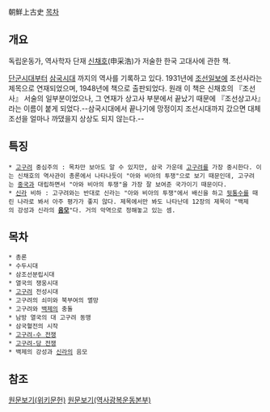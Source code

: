 朝鮮上古史
[[목차]]
== 개요 ==
독립운동가, 역사학자 단재 [[신채호]](申采浩)가 저술한 한국 고대사에 관한 책.

[[단군]]시대부터 [[삼국시대]] 까지의 역사를 기록하고 있다. 1931년에 [[조선일보]]에 조선사라는 제목으로 연재되었으며, 1948년에 책으로 출판되었다. 원래 이 책은 신채호의 『조선사』 서술의 일부분이었으나, 그 연재가 상고사 부분에서 끝났기 때문에 『조선상고사』라는 이름이 붙게 되었다.--삼국시대에서 끝나기에 망정이지 조선시대까지 갔으면 대체 조선을 얼마나 까댔을지 상상도 되지 않는다.--

== 특징 ==
 * [[고구려]] 중심주의 : 목차만 보아도 알 수 있지만, 삼국 가운데 [[고구려]]를 가장 중시한다. 이는 신채호의 역사관이 총론에서 나타나듯이 "아와 비아의 투쟁"으로 보기 때문인데, 고구려는 [[중국]]과 대립하면서 "아와 비아의 투쟁"을 가장 잘 보여준 국가이기 때문이다.
 * [[신라]] 비하 : 고구려와는 반대로 신라는 "아와 비아의 투쟁"에서 배신을 하고 [[뒷통수]]를 때린 나라로 봐서 아주 평가가 좋지 않다. 제목에서만 봐도 나타난데 12장의 제목이 "백제의 강성과 신라의 '''[[음모]]'''"다. 거의 악역으로 정해놓고 있는 셈.

== 목차 ==
 * 총론
 * 수두시대
 * 삼조선분립시대
 * 열국의 쟁웅시대
 * [[고구려]] 전성시대
 * 고구려의 쇠미와 북부여의 멸망
 * 고구려와 [[백제]]의 충돌
 * 남방 열국의 대 고구려 동맹
 * 삼국혈전의 시작
 * [[고구려-수 전쟁]]
 * [[고구려-당 전쟁]]
 * 백제의 강성과 [[신라]]의 음모

== 참조 ==
[http://ko.wikisource.org/wiki/%EC%A1%B0%EC%84%A0%EC%83%81%EA%B3%A0%EC%82%AC 원문보기(위키문헌)]
[http://bluecabin.com.ne.kr/history/chosun0.htm 원문보기(역사광복운동본부)]
